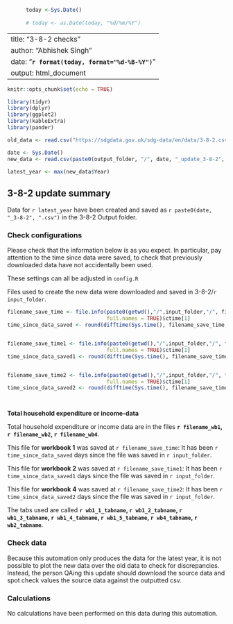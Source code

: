 
```r
      today <-Sys.Date() 
      
      # today <- as.Date(today, "%d/%m/%Y")
```
---
title: "3-8-2 checks"
author: "Abhishek Singh"
date: "**`r format(today, format="%d-%B-%Y")`**"
output: html_document
---

```r
knitr::opts_chunk$set(echo = TRUE)
```

```r
library(tidyr)
library(dplyr)
library(ggplot2)
library(kableExtra)
library(pander)
```

```r

old_data <- read.csv("https://sdgdata.gov.uk/sdg-data/en/data/3-8-2.csv")

date <- Sys.Date()
new_data <- read.csv(paste0(output_folder, "/", date, "_update_3-8-2", ".csv"))

latest_year <- max(new_data$Year)

```

## 3-8-2 update summary

Data for `r latest_year` have been created and saved as `r paste0(date, "_3-8-2", ".csv")` 
in the 3-8-2 Output folder.  


### Check configurations
Please check that the information below is as you expect. In particular, pay 
attention to the time since data were saved, to check that previously 
downloaded data have not accidentally been used.
    
These settings can all be adjusted in `config.R`
    
Files used to create the new data were downloaded and saved in 
3-8-2/`r input_folder`. 

  
```r
filename_save_time <- file.info(paste0(getwd(),"/",input_folder,"/", filename_wb1), 
                                full.names = TRUE)$ctime[1]
time_since_data_saved <- round(difftime(Sys.time(), filename_save_time, units = "days"), 2)


filename_save_time1 <- file.info(paste0(getwd(),"/",input_folder,"/", filename_wb2), 
                                full.names = TRUE)$ctime[1]
time_since_data_saved1 <- round(difftime(Sys.time(), filename_save_time1, units = "days"), 2)


filename_save_time2 <- file.info(paste0(getwd(),"/",input_folder,"/", filename_wb4), 
                                full.names = TRUE)$ctime[1]
time_since_data_saved2 <- round(difftime(Sys.time(), filename_save_time2, units = "days"), 2)




```


**Total household expenditure or income-data  **  

Total household expenditure or income data are in the files **`r filename_wb1`,
`r filename_wb2`,
`r filename_wb4`**.   

This file for **workbook 1** was saved at `r filename_save_time`: It has been 
`r time_since_data_saved` days since the file was saved in 
`r input_folder`.

This file for **workbook 2** was saved at `r filename_save_time1`: It has been 
`r time_since_data_saved1` days since the file was saved in 
`r input_folder`.

This file for **workbook 4** was saved at `r filename_save_time2`: It has been 
`r time_since_data_saved2` days since the file was saved in 
`r input_folder`.

The tabs used are called
**`r wb1_1_tabname`,
`r wb1_2_tabname`,
`r wb1_3_tabname`,
`r wb1_4_tabname`,
`r wb1_5_tabname`,
`r wb4_tabname`,
`r wb2_tabname `**. 



### Check data

Because this automation only produces the data for the latest year, it is not 
possible to plot the new data over the old data to check for discrepancies. 
Instead, the person QAing this update should download the source data and spot 
check values the source data against the outputted csv.

 

### Calculations

No calculations have been performed on this data during this automation.

